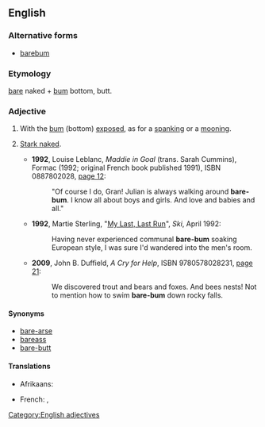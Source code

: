 ==English==

===Alternative forms===
*[[barebum]]

===Etymology===
[[bare]] naked + [[bum]] bottom, butt.

===Adjective===
{{en-adj|-}}

# {{literal}} With the [[bum]] (bottom) [[exposed]], as for a [[spanking]] or a [[mooning]].
# {{context|by extension}} [[stark naked|Stark naked]].
#* '''1992''', Louise Leblanc, ''Maddie in Goal'' (trans. Sarah Cummins), Formac (1992; original French book published 1991), ISBN 0887802028, [http://books.google.com/books?id=KGvePN7CaesC&pg=PA12 page 12]:
#*: "Of course I do, Gran! Julian is always walking around '''bare-bum'''. I know all about boys and girls. And love and babies and all."
#* '''1992''', Martie Sterling, "[http://books.google.com/books?id=akLBQQoiPnQC&pg=PA84&dq=%22bare-bum My Last, Last Run]", ''Ski'', April 1992:
#*: Having never experienced communal '''bare-bum''' soaking European style, I was sure I'd wandered into the men's room.
#* '''2009''', John B. Duffield, ''A Cry for Help'', ISBN 9780578028231, [http://books.google.com/books?id=v3NvAEmGFLMC&pg=PA21 page 21]:
#*: We discovered trout and bears and foxes. And bees{{sic}} nests! Not to mention how to swim '''bare-bum''' down rocky falls.

====Synonyms====
* [[bare-arse]]
* [[bareass]]
* [[bare-butt]]

====Translations====
{{trans-top|with the bum exposed}}
* Afrikaans: {{t-|af|kaalgat}}
{{trans-mid}}
* French: {{t-|fr|cul-nu}}, {{t-|fr|nu-le-cul}}
{{trans-bottom}}

[[Category:English adjectives]]